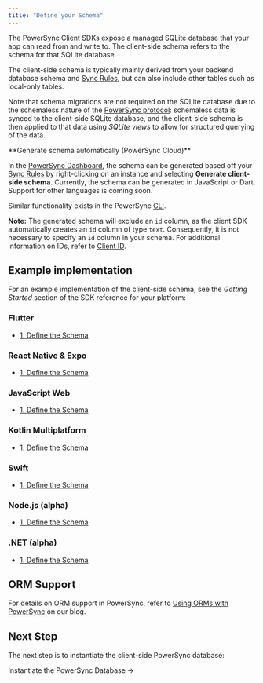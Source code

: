 ```yaml
---
title: "Define your Schema"
---
```


The PowerSync Client SDKs expose a managed SQLite database that your app can read from and write to. The client-side schema refers to the schema for that SQLite database.

The client-side schema is typically mainly derived from your backend database schema and [Sync Rules](/usage/sync-rules), but can also include other tables such as local-only tables. 

Note that schema migrations are not required on the SQLite database due to the schemaless nature of the [PowerSync protocol](/architecture/powersync-protocol): schemaless data is synced to the client-side SQLite database, and the client-side schema is then applied to that data using _SQLite views_ to allow for structured querying of the data.

<Info>
**Generate schema automatically (PowerSync Cloud)**

In the [PowerSync Dashboard](/usage/tools/powersync-dashboard), the schema can be generated based off your [Sync Rules](/usage/sync-rules) by right-clicking on an instance and selecting **Generate client-side schema**. Currently, the schema can be generated in JavaScript or Dart. Support for other languages is coming soon.

Similar functionality exists in the PowerSync [CLI](/usage/tools/cli).

**Note:** The generated schema will exclude an `id` column, as the client SDK automatically creates an `id` column of type `text`. Consequently, it is not necessary to specify an `id` column in your schema. For additional information on IDs, refer to [Client ID](/usage/sync-rules/client-id).
</Info>

## Example implementation

For an example implementation of the client-side schema, see the _Getting Started_ section of the SDK reference for your platform:

### <Icon icon="flutter" iconType="solid" size="24"/> Flutter

* [1\. Define the Schema](/client-sdk-references/flutter#1-define-the-schema)

### <Icon icon="react" iconType="solid" size="24"/> React Native & Expo

* [1\. Define the Schema](/client-sdk-references/react-native-and-expo#1-define-the-schema)

### <Icon icon="js" iconType="solid" size="24"/> JavaScript Web

* [1\. Define the Schema](/client-sdk-references/javascript-web#1-define-the-schema)

### <Icon icon="k" iconType="solid" size="24"/> Kotlin Multiplatform

* [1\. Define the Schema](/client-sdk-references/kotlin-multiplatform#1-define-the-schema)

### <Icon icon="swift" iconType="solid" size="24"/> Swift

* [1\. Define the Schema](/client-sdk-references/swift#1-define-the-schema)

### <Icon icon="node-js" iconType="solid" size="24"/> Node.js (alpha)

* [1\. Define the Schema](/client-sdk-references/node#1-define-the-schema)

### <Icon icon="microsoft" iconType="solid" size="24"/> .NET (alpha)

* [1\. Define the Schema](/client-sdk-references/dotnet#1-define-the-schema)


## ORM Support

For details on ORM support in PowerSync, refer to [Using ORMs with PowerSync](https://www.powersync.com/blog/using-orms-with-powersync) on our blog.


## Next Step

The next step is to instantiate the client-side PowerSync database:

<Card href="/installation/client-side-setup/instantiate-powersync-database">
Instantiate the PowerSync Database →
</Card>